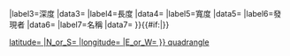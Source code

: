 {{Infobox
|name=MarsGeo-Valley
|above={{{name}}}
|abovestyle=background:#E8AB79;
|labelstyle=background:inherit;
|imagestyle=background:white;
|image={{{image|}}}
|caption={{{caption|}}}
|label1=位置
|data1={{{location|}}}
|label2=座標
|data2={{#if:{{{latitude|}}}| {{coord|{{{latitude}}}|{{{N_or_S}}}|{{{longitude}}}|{{{E_or_W}}}|globe:Mars_type:landmark|display=inline,title}} }} 
|label3=深度
|data3={{{depth|}}}
|label4=長度
|data4={{{length|}}}
|label5=寬度
|data5={{{width|}}}
|label6=發現者
|data6={{{discoverer|}}}
|label7=名稱
|data7={{{naming|}}}
}}{{#if:{{{latitude|}}}|[[Category:{{Mars quadrangle
|latitude={{{latitude}}}
|N_or_S={{{N_or_S}}}
|longitude={{{longitude}}}
|E_or_W={{{E_or_W}}}
}} quadrangle]]}}<noinclude>
{{Documentation}}
</noinclude>